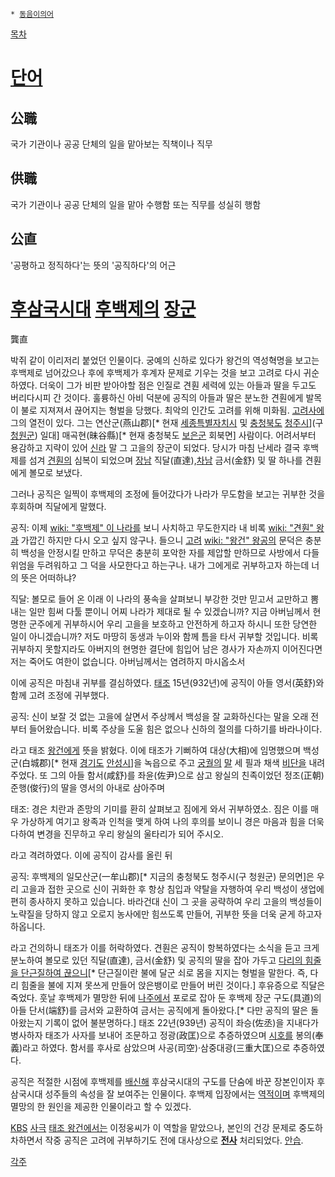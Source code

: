  * [[동음이의어]]

[[목차]]

= [[단어]] =
== 公職 ==
국가 기관이나 공공 단체의 일을 맡아보는 직책이나 직무

== 供職 ==
국가 기관이나 공공 단체의 일을 맡아 수행함 또는 직무를 성실히 행함

== 公直 ==
'공평하고 정직하다'는 뜻의 '공직하다'의 어근

= [[후삼국시대]] [[후백제]]의 [[장군]] =
龔直

박쥐 같이 이리저리 붙었던 인물이다.
궁예의 신하로 있다가 왕건의 역성혁명을 보고는 후백제로 넘어갔으나 후에 후백제가 후계자 문제로 기우는 것을 보고 고려로 다시 귀순하였다.
더욱이 그가 비판 받아야할 점은 인질로 견훤 세력에 있는 아들과 딸을 두고도 버리다시피 간 것이다.
훌륭하신 아비 덕분에 공직의 아들과 딸은 분노한 견훤에게 발목이 불로 지져져서 끊어지는 형벌을 당했다.
최악의 인간도 고려를 위해 미화됨.
[[고려사]]에 그의 열전이 있다. 그는 연산군(燕山郡)[* 현재 [[세종특별자치시]] 및 [[충청북도]] [[청주시]]](구 [[청원군]]) 일대] 매곡현(昧谷縣)[* 현재 충청북도 [[보은군]] 회북면] 사람이다. 어려서부터 용감하고 지략이 있어 [[신라]] 말 그 고을의 장군이 되었다. 당시가 마침 난세라 결국 후백제를 섬겨 [[견훤]]의 심복이 되었으며 [[장남]] 직달(直達),[[차남]] 금서(金舒) 및 딸 하나를 견훤에게 볼모로 보냈다. 

그러나 공직은 일찍이 후백제의 조정에 들어갔다가 나라가 무도함을 보고는 귀부한 것을 후회하며 직달에게 말했다.

공직: 이제 [[wiki: "후백제" 이 나라]]를 보니 사치하고 무도한지라 내 비록 [[wiki: "견훤" 왕]]과 가깝긴 하지만 다시 오고 싶지 않구나. 들으니 [[고려]] [[wiki: "왕건" 왕공]]의 문덕은 충분히 백성을 안정시킬 만하고 무덕은 충분히 포악한 자를 제압할 만하므로 사방에서 다들 위엄을 두려워하고 그 덕을 사모한다고 하는구나. 내가 그에게로 귀부하고자 하는데 너의 뜻은 어떠하냐?

직달: 볼모로 들어 온 이래 이 나라의 풍속을 살펴보니 부강한 것만 믿고서 교만하고 뽐내는 일만 힘써 다툴 뿐이니 어찌 나라가 제대로 될 수 있겠습니까? 지금 아버님께서 현명한 군주에게 귀부하시어 우리 고을을 보호하고 안전하게 하고자 하시니 또한 당연한 일이 아니겠습니까? 저도 마땅히 동생과 누이와 함께 틈을 타서 귀부할 것입니다. 비록 귀부하지 못할지라도 아버지의 현명한 결단에 힘입어 남은 경사가 자손까지 이어진다면 저는 죽어도 여한이 없습니다. 아버님께서는 염려하지 마시옵소서

이에 공직은 마침내 귀부를 결심하였다. [[태조]] 15년(932년)에 공직이 아들 영서(英舒)와 함께 고려 조정에 귀부했다. 

공직: 신이 보잘 것 없는 고을에 살면서 주상께서 백성을 잘 교화하신다는 말을 오래 전부터 들어왔습니다. 비록 주상을 도울 힘은 없으나 신하의 절의를 다하기를 바라나이다.

라고 태조 [[왕건]]에게 뜻을 밝혔다. 이에 태조가 기뻐하여 대상(大相)에 임명했으며 백성군(白城郡)[* 현재 [[경기도]] [[안성시]]]을 녹읍으로 주고 [[궁궐]]의 [[말]] 세 필과 채색 [[비단]]을 내려주었다. 또 그의 아들 함서(咸舒)를 좌윤(佐尹)으로 삼고 왕실의 친족이었던 정조(正朝) 준행(俊行)의 딸을 영서의 아내로 삼아주며

태조: 경은 치란과 존망의 기미를 환히 살펴보고 짐에게 와서 귀부하였소. 짐은 이를 매우 가상하게 여기고 왕족과 인척을 맺게 하여 나의 후의를 보이니 경은 마음과 힘을 더욱 다하여 변경을 진무하고 우리 왕실의 울타리가 되어 주시오.

라고 격려하였다. 이에 공직이 감사를 올린 뒤

공직: 후백제의 일모산군(一牟山郡)[* 지금의 충청북도 청주시(구 청원군) 문의면]은 우리 고을과 접한 곳으로 신이 귀화한 후 항상 침입과 약탈을 자행하여 우리 백성이 생업에 편히 종사하지 못하고 있습니다. 바라건대 신이 그 곳을 공략하여 우리 고을의 백성들이 노략질을 당하지 않고 오로지 농사에만 힘쓰도록 만들어, 귀부한 뜻을 더욱 굳게 하고자 하옵니다.

라고 건의하니 태조가 이를 허락하였다. 견훤은 공직이 항복하였다는 소식을 듣고 크게 분노하여 볼모로 있던 직달(直達), 금서(金舒) 및 공직의 딸을 잡아 가두고 [[손발의 힘줄 끊기|다리의 힘줄을 단근질하여 끊으니]][* 단근질이란 불에 달군 쇠로 몸을 지지는 형벌을 말한다. 즉, 다리 힘줄을 불에 지져 못쓰게 만들어 앉은뱅이로 만들어 버린 것이다.] 후유증으로 직달은 죽었다. 훗날 후백제가 멸망한 뒤에 [[나주]]에서 포로로 잡아 둔 후백제 장군 구도(具道)의 아들 단서(端舒)를 금서와 교환하여 금서는 공직에게 돌아왔다.[* 다만 공직의 딸은 돌아왔는지 기록이 없어 불분명하다.] 태조 22년(939년) 공직이 좌승(佐丞)을 지내다가 병사하자 태조가 사자를 보내어 조문하고 정광(政匡)으로 추증하였으며 [[시호]]를 봉의(奉義)라고 하였다. 함서를 후사로 삼았으며 사공(司空)·삼중대광(三重大匡)으로 추증하였다.

공직은 적절한 시점에 후백제를 [[배신]]해 후삼국시대의 구도를 단숨에 바꾼 장본인이자 후삼국시대 성주들의 속성을 잘 보여주는 인물이다. 후백제 입장에서는 [[역적]]이며 후백제의 멸망의 한 원인을 제공한 인물이라고 할 수 있겠다.

[[KBS]] [[사극]] [[태조 왕건]]에서는 이정웅씨가 이 역할을 맡았으나, 본인의 건강 문제로 중도하차하면서 작중 공직은 고려에 귀부하기도 전에 대사상으로 '''[[전사]]''' 처리되었다. [[안습]].

[[각주]]
